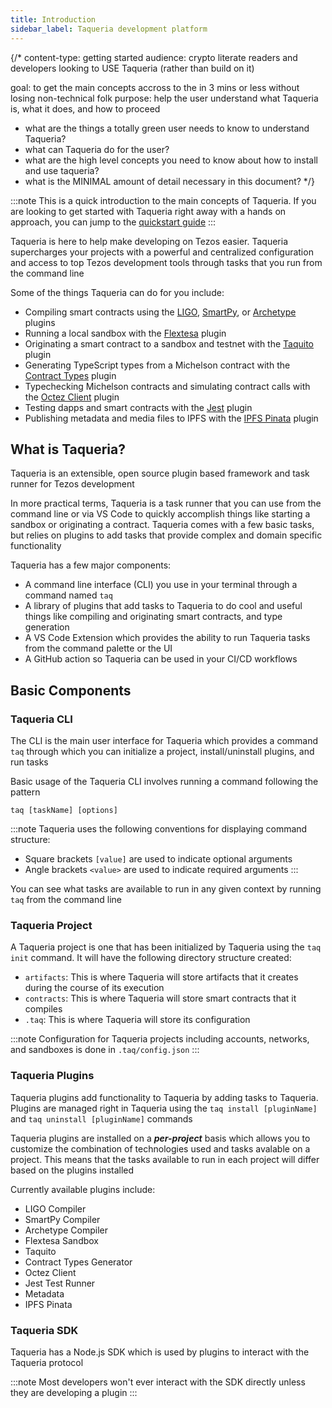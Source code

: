 ```yaml
---
title: Introduction
sidebar_label: Taqueria development platform
---
```


{/*
content-type: getting started
audience: crypto literate readers and developers looking to USE Taqueria (rather than build on it)

goal: to get the main concepts accross to the in 3 mins or less without losing non-technical folk
purpose: help the user understand what Taqueria is, what it does, and how to proceed

- what are the things a totally green user needs to know to understand Taqueria?
- what can Taqueria do for the user?
- what are the high level concepts you need to know about how to install and use taqueria?
- what is the MINIMAL amount of detail necessary in this document?
*/}

:::note
This is a quick introduction to the main concepts of Taqueria. If you are looking to get started with Taqueria right away with a hands on approach, you can jump to the [quickstart guide](/taqueria/getting-started/quickstart/)
:::

Taqueria is here to help make developing on Tezos easier. Taqueria supercharges your projects with a powerful and centralized configuration and access to top Tezos development tools through tasks that you run from the command line

Some of the things Taqueria can do for you include:
- Compiling smart contracts using the [LIGO](/taqueria/plugins/plugin-ligo/), [SmartPy](/taqueria/plugins/plugin-smartpy/), or [Archetype](/taqueria/plugins/plugin-archetype/) plugins
- Running a local sandbox with the [Flextesa](/taqueria/plugins/plugin-flextesa/) plugin
- Originating a smart contract to a sandbox and testnet with the [Taquito](/taqueria/plugins/plugin-taquito/) plugin
- Generating TypeScript types from a Michelson contract with the [Contract Types](/taqueria/plugins/plugin-contract-types/) plugin
- Typechecking Michelson contracts and simulating contract calls with the [Octez Client](/taqueria/plugins/plugin-octez-client/) plugin
- Testing dapps and smart contracts with the [Jest](/taqueria/plugins/plugin-jest/) plugin
- Publishing metadata and media files to IPFS with the [IPFS Pinata](/taqueria/plugins/plugin-ipfs-pinata/) plugin

## What is Taqueria?

Taqueria is an extensible, open source plugin based framework and task runner for Tezos development

In more practical terms, Taqueria is a task runner that you can use from the command line or via VS Code to quickly accomplish things like starting a sandbox or originating a contract. Taqueria comes with a few basic tasks, but relies on plugins to add tasks that provide complex and domain specific functionality

Taqueria has a few major components:
 - A command line interface (CLI) you use in your terminal through a command named `taq`
 - A library of plugins that add tasks to Taqueria to do cool and useful things like compiling and originating smart contracts, and type generation
 - A VS Code Extension which provides the ability to run Taqueria tasks from the command palette or the UI
 - A GitHub action so Taqueria can be used in your CI/CD workflows

## Basic Components

### Taqueria CLI

The CLI is the main user interface for Taqueria which provides a command `taq` through which you can initialize a project, install/uninstall plugins, and run tasks

Basic usage of the Taqueria CLI involves running a command following the pattern
```shell
taq [taskName] [options]
```

:::note
Taqueria uses the following conventions for displaying command structure:
- Square brackets `[value]` are  used to indicate optional arguments
- Angle brackets `<value>` are used to indicate required arguments
:::

You can see what tasks are available to run in any given context by running `taq` from the command line

### Taqueria Project

A Taqueria project is one that has been initialized by Taqueria using the `taq init` command. It will have the following directory structure created:
- `artifacts`: This is where Taqueria will store artifacts that it creates during the course of its execution
- `contracts`: This is where Taqueria will store smart contracts that it compiles
- `.taq`: This is where Taqueria will store its configuration

:::note
Configuration for Taqueria projects including accounts, networks, and sandboxes is done in `.taq/config.json`
:::

### Taqueria Plugins

Taqueria plugins add functionality to Taqueria by adding tasks to Taqueria. Plugins are managed right in Taqueria using the `taq install [pluginName]` and `taq uninstall [pluginName]` commands

Taqueria plugins are installed on a ***per-project*** basis which allows you to customize the combination of technologies used and tasks avalable on a project. This means that the tasks available to run in each project will differ based on the plugins installed

Currently available plugins include:
- LIGO Compiler
- SmartPy Compiler
- Archetype Compiler
- Flextesa Sandbox
- Taquito
- Contract Types Generator
- Octez Client
- Jest Test Runner
- Metadata
- IPFS Pinata

### Taqueria SDK

Taqueria has a Node.js SDK which is used by plugins to interact with the Taqueria protocol

:::note
Most developers won't ever interact with the SDK directly unless they are developing a plugin
:::